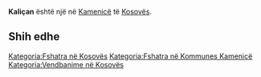 {{Fshat në 
 | Emri                = Kaliçan
 | EmriAlt                = 
 | NAME_SHORT_FORM=      
 | NAME_GENERIC=      
 | NAME_SORT_NAME_RO=      KALICAN
 | FULL_NAME_RO = Kaliçan
 | FULL_NAME_ND_RO=Kalican
 | SORT_NAME_RG=KALICAN
 | FULL_NAME_RG=Kaliçan
 | FULL_NAME_ND_RG=Kalican
 | SRP_NAME_SHORT_FORM=      
 | SRP_NAME_GENERIC=      
 | SRP_NAME_SORT_NAME_RO=      
 | SRP_FULL_NAME_RO = 
 | SRP_FULL_NAME_ND_RO=
 | SRP_SORT_NAME_RG=
 | SRP_FULL_NAME_RG=
 | SRP_FULL_NAME_ND_RG=
 | Emri (Rasa dhanore) = 
 | Figura              = 
 | Shteti              = Kosovo
 | Komuna              = Kamenicë
 | Kodi postar         = 
 | Sipërfaqja          = 

 | Popullsia           = 

 | Regj. i popullsisë  = 
 | Dend. e popullsisë  = 
 | Faqja zyrtare       = 
 <!--- Koordinatat ----> 
 | Gjerësia            = 42.758333
 | Gjatësia            = 20.353611
 | Lartësia            = 
}}
'''Kaliçan''' është një [[]] në [[Kamenicë]] të [[Kosovës]].

<!-- == Gjeografia == -->
<!-- == Historia == -->
<!-- == Demografia == -->
== Shih edhe ==
{{Komuna Kamenicë}}
{{Kosovo-Administrata-Cung}}

[[Kategoria:Fshatra në Kosovës]]
[[Kategoria:Fshatra në Kommunes Kamenicë]]
[[Kategoria:Vendbanime në Kosovës]]
